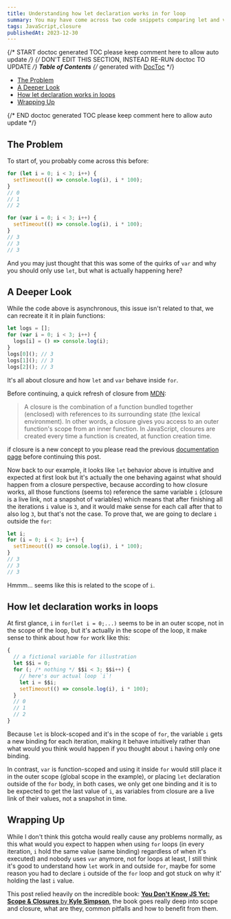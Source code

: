 ```yaml
---
title: Understanding how let declaration works in for loop
summary: You may have come across two code snippets comparing let and var declarations in for loop and the weird behavior of var... but is it really weird?
tags: JavaScript,closure
publishedAt: 2023-12-30
---
```


{/* START doctoc generated TOC please keep comment here to allow auto update */}
{/* DON'T EDIT THIS SECTION, INSTEAD RE-RUN doctoc TO UPDATE */}
**Table of Contents** {/* generated with [DocToc](https://github.com/thlorenz/doctoc) */}

- [The Problem](#the-problem)
- [A Deeper Look](#a-deeper-look)
- [How let declaration works in loops](#how-let-declaration-works-in-loops)
- [Wrapping Up](#wrapping-up)

{/* END doctoc generated TOC please keep comment here to allow auto update */}

## The Problem

To start of, you probably come across this before:

```js
for (let i = 0; i < 3; i++) {
  setTimeout(() => console.log(i), i * 100);
}
// 0
// 1
// 2
```

```js
for (var i = 0; i < 3; i++) {
  setTimeout(() => console.log(i), i * 100);
}
// 3
// 3
// 3
```

And you may just thought that this was some of the quirks of `var` and why you should only use `let`, but what is actually happening here?

## A Deeper Look

While the code above is asynchronous, this issue isn't related to that, we can recreate it it in plain functions:

```js
let logs = [];
for (var i = 0; i < 3; i++) {
  logs[i] = () => console.log(i);
}
logs[0](); // 3
logs[1](); // 3
logs[2](); // 3
```

It's all about closure and how `let` and `var` behave inside `for`.

Before continuing, a quick refresh of closure from [MDN](https://developer.mozilla.org/en-US/docs/Web/JavaScript/Closures):

> A closure is the combination of a function bundled together (enclosed) with references to its surrounding state (the lexical environment). In other words, a closure gives you access to an outer function's scope from an inner function. In JavaScript, closures are created every time a function is created, at function creation time.

if closure is a new concept to you please read the previous [documentation page](https://developer.mozilla.org/en-US/docs/Web/JavaScript/Closures) before continuing this post.

Now back to our example, it looks like `let` behavior above is intuitive and expected at first look but it's actually the one behaving against what should happen from a closure perspective, because according to how closure works, all those functions (seems to) reference the same variable `i` (closure is a live link, not a snapshot of variables) which means that after finishing all the iterations `i` value is `3`, and it would make sense for each call after that to also log `3`, but that's not the case. To prove that, we are going to declare `i` outside the `for`:

```js
let i;
for (i = 0; i < 3; i++) {
  setTimeout(() => console.log(i), i * 100);
}
// 3
// 3
// 3
```

Hmmm... seems like this is related to the scope of `i`.

## How let declaration works in loops

At first glance, `i` in `for(let i = 0;...)` seems to be in an outer scope, not in the scope of the loop, but it's actually in the scope of the loop, it make sense to think about how `for` work like this:

```js
{
  // a fictional variable for illustration
  let $$i = 0;
  for (; /* nothing */ $$i < 3; $$i++) {
    // here's our actual loop `i`!
    let i = $$i;
    setTimeout(() => console.log(i), i * 100);
  }
  // 0
  // 1
  // 2
}
```

Because `let` is block-scoped and it's in the scope of `for`, the variable `i` gets a new binding for each iteration, making it behave intuitively rather than what would you think would happen if you thought about `i` having only one binding.

In contrast, `var` is function-scoped and using it inside `for` would still place it in the outer scope (global scope in the example), or placing `let` declaration outside of the `for` body, in both cases, we only get one binding and it is to be expected to get the last value of `i`, as variables from closure are a live link of their values, not a snapshot in time.

## Wrapping Up

While I don't think this gotcha would really cause any problems normally, as this what would you expect to happen when using `for` loops (in every iteration, `i` hold the same value (same binding) regardless of when it's executed) and nobody uses `var` anymore, not for loops at least, I still think it's good to understand how `let` work in and outside `for`, maybe for some reason you had to declare `i` outside of the `for` loop and got stuck on why it' holding the last `i` value.

This post relied heavily on the incredible book: [**You Don't Know JS Yet: Scope & Closures** by **Kyle Simpson**](https://www.goodreads.com/book/show/52764087-you-don-t-know-js-yet), the book goes really deep into scope and closure, what are they, common pitfalls and how to benefit from them.
